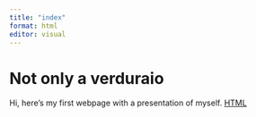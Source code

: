 ```yaml
---
title: "index"
format: html
editor: visual
---
```


# Not only a verduraio

Hi, here's my first webpage with a presentation of myself.
[HTML](quarto_course.html)